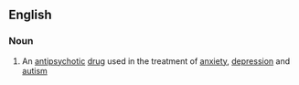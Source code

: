 ==English==

===Noun===
{{wikipedia}}
{{en-noun|~}}

# An [[antipsychotic]] [[drug]] used in the treatment of [[anxiety]], [[depression]] and [[autism]]